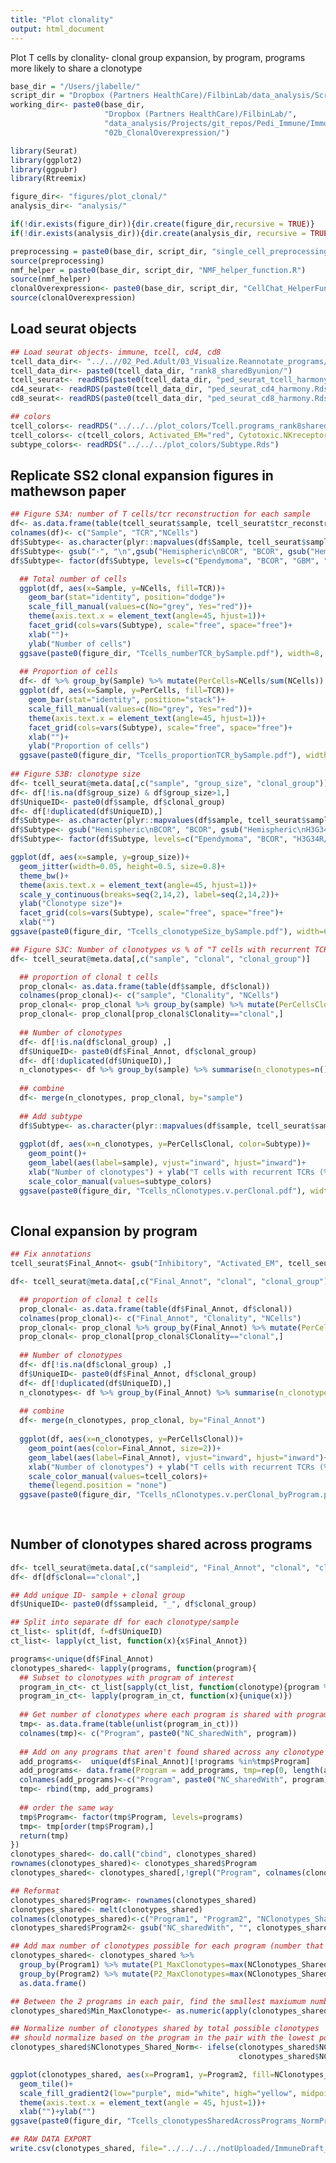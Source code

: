 ```yaml
---
title: "Plot clonality"
output: html_document
---
```


Plot T cells by clonality- clonal group expansion, by program, programs more likely to share a clonotype

```r
base_dir = "/Users/jlabelle/"
script_dir = "Dropbox (Partners HealthCare)/FilbinLab/data_analysis/Scripts/"
working_dir<- paste0(base_dir, 
                     "Dropbox (Partners HealthCare)/FilbinLab/",
                     "data_analysis/Projects/git_repos/Pedi_Immune/ImmuneCellAnalysis/02a_Tcells/01a_Ped/", 
                     "02b_ClonalOverexpression/")

library(Seurat)
library(ggplot2)
library(ggpubr)
library(Rtreemix)

figure_dir<- "figures/plot_clonal/"
analysis_dir<- "analysis/"

if(!dir.exists(figure_dir)){dir.create(figure_dir,recursive = TRUE)}
if(!dir.exists(analysis_dir)){dir.create(analysis_dir, recursive = TRUE)}

preprocessing = paste0(base_dir, script_dir, "single_cell_preprocessing_helper_functions.R")
source(preprocessing)
nmf_helper = paste0(base_dir, script_dir, "NMF_helper_function.R")
source(nmf_helper)
clonalOverexpression<- paste0(base_dir, script_dir, "CellChat_HelperFunctions.R")
source(clonalOverexpression)
```

## Load seurat objects
```r
## Load seurat objects- immune, tcell, cd4, cd8
tcell_data_dir<- "../..//02_Ped.Adult/03_Visualize.Reannotate_programs/analysis/Reannotate_programs/"
tcell_data_dir<- paste0(tcell_data_dir, "rank8_sharedByunion/")
tcell_seurat<- readRDS(paste0(tcell_data_dir, "ped_seurat_tcell_harmony.Rds"))
cd4_seurat<- readRDS(paste0(tcell_data_dir, "ped_seurat_cd4_harmony.Rds"))
cd8_seurat<- readRDS(paste0(tcell_data_dir, "ped_seurat_cd8_harmony.Rds"))

## colors
tcell_colors<- readRDS("../../../plot_colors/Tcell.programs_rank8sharedByunion.Rds")
tcell_colors<- c(tcell_colors, Activated_EM="red", Cytotoxic.NKreceptor="greenyellow")
subtype_colors<- readRDS("../../../plot_colors/Subtype.Rds")
```

## Replicate SS2 clonal expansion figures in mathewson paper
```r
## Figure S3A: number of T cells/tcr reconstruction for each sample
df<- as.data.frame(table(tcell_seurat$sample, tcell_seurat$tcr_reconstructed))
colnames(df)<- c("Sample", "TCR","NCells")
df$Subtype<- as.character(plyr::mapvalues(df$Sample, tcell_seurat$sample, tcell_seurat$NiceSubtype, warn_missing = FALSE))
df$Subtype<- gsub("-", "\n",gsub("Hemispheric\nBCOR", "BCOR", gsub("Hemispheric\nH3G34R/V", "H3G34R/V", gsub("Hemispheric\nHistoneWT", "GBM", df$Subtype))))
df$Subtype<- factor(df$Subtype, levels=c("Ependymoma", "BCOR", "GBM", "H3G34R/V", "Midline\nHistoneWT", "Midline\nH3K27M"))

  ## Total number of cells
  ggplot(df, aes(x=Sample, y=NCells, fill=TCR))+
    geom_bar(stat="identity", position="dodge")+
    scale_fill_manual(values=c(No="grey", Yes="red"))+
    theme(axis.text.x = element_text(angle=45, hjust=1))+
    facet_grid(cols=vars(Subtype), scale="free", space="free")+
    xlab("")+
    ylab("Number of cells")
  ggsave(paste0(figure_dir, "Tcells_numberTCR_bySample.pdf"), width=8, height=4, device="pdf")
  
  ## Proportion of cells
  df<- df %>% group_by(Sample) %>% mutate(PerCells=NCells/sum(NCells)) %>% as.data.frame()
  ggplot(df, aes(x=Sample, y=PerCells, fill=TCR))+
    geom_bar(stat="identity", position="stack")+
    scale_fill_manual(values=c(No="grey", Yes="red"))+
    theme(axis.text.x = element_text(angle=45, hjust=1))+
    facet_grid(cols=vars(Subtype), scale="free", space="free")+
    xlab("")+
    ylab("Proportion of cells")
  ggsave(paste0(figure_dir, "Tcells_proportionTCR_bySample.pdf"), width=8, height=4, device="pdf")
  
## Figure S3B: clonotype size
df<- tcell_seurat@meta.data[,c("sample", "group_size", "clonal_group")]  
df<- df[!is.na(df$group_size) & df$group_size>1,]
df$UniqueID<- paste0(df$sample, df$clonal_group)
df<- df[!duplicated(df$UniqueID),]
df$Subtype<- as.character(plyr::mapvalues(df$sample, tcell_seurat$sample, tcell_seurat$NiceSubtype, warn_missing = FALSE))
df$Subtype<- gsub("Hemispheric\nBCOR", "BCOR", gsub("Hemispheric\nH3G34R/V", "H3G34R/V", gsub("Hemispheric\nHistoneWT", "GBM",gsub("-", "\n", df$Subtype))))
df$Subtype<- factor(df$Subtype, levels=c("Ependymoma", "BCOR", "H3G34R/V", "Midline\nHistoneWT", "Midline\nH3K27M"))

ggplot(df, aes(x=sample, y=group_size))+
  geom_jitter(width=0.05, height=0.5, size=0.8)+
  theme_bw()+
  theme(axis.text.x = element_text(angle=45, hjust=1))+
  scale_y_continuous(breaks=seq(2,14,2), label=seq(2,14,2))+
  ylab("Clonotype size")+
  facet_grid(cols=vars(Subtype), scale="free", space="free")+
  xlab("")
ggsave(paste0(figure_dir, "Tcells_clonotypeSize_bySample.pdf"), width=6, height=3, device="pdf")

## Figure S3C: Number of clonotypes vs % of "T cells with recurrent TCRs" (e.g., clonal)
df<- tcell_seurat@meta.data[,c("sample", "clonal", "clonal_group")]

  ## proportion of clonal t cells
  prop_clonal<- as.data.frame(table(df$sample, df$clonal))
  colnames(prop_clonal)<- c("sample", "Clonality", "NCells")
  prop_clonal<- prop_clonal %>% group_by(sample) %>% mutate(PerCellsClonal=NCells/sum(NCells)*100) %>% as.data.frame()
  prop_clonal<- prop_clonal[prop_clonal$Clonality=="clonal",]
  
  ## Number of clonotypes
  df<- df[!is.na(df$clonal_group) ,]
  df$UniqueID<- paste0(df$Final_Annot, df$clonal_group)
  df<- df[!duplicated(df$UniqueID),]
  n_clonotypes<- df %>% group_by(sample) %>% summarise(n_clonotypes=n()) %>% as.data.frame()
  
  ## combine
  df<- merge(n_clonotypes, prop_clonal, by="sample")
  
  ## Add subtype
  df$Subtype<- as.character(plyr::mapvalues(df$sample, tcell_seurat$sample, tcell_seurat$NiceSubtype, warn_missing = FALSE))
  
  ggplot(df, aes(x=n_clonotypes, y=PerCellsClonal, color=Subtype))+
    geom_point()+
    geom_label(aes(label=sample), vjust="inward", hjust="inward")+
    xlab("Number of clonotypes") + ylab("T cells with recurrent TCRs (%)")+
    scale_color_manual(values=subtype_colors)
  ggsave(paste0(figure_dir, "Tcells_nClonotypes.v.perClonal.pdf"), width=7, height=5, device="pdf")
  
```

## Clonal expansion by program
```r
## Fix annotations
tcell_seurat$Final_Annot<- gsub("Inhibitory", "Activated_EM", tcell_seurat$Final_Annot)

df<- tcell_seurat@meta.data[,c("Final_Annot", "clonal", "clonal_group")]

  ## proportion of clonal t cells
  prop_clonal<- as.data.frame(table(df$Final_Annot, df$clonal))
  colnames(prop_clonal)<- c("Final_Annot", "Clonality", "NCells")
  prop_clonal<- prop_clonal %>% group_by(Final_Annot) %>% mutate(PerCellsClonal=NCells/sum(NCells)*100) %>% as.data.frame()
  prop_clonal<- prop_clonal[prop_clonal$Clonality=="clonal",]
  
  ## Number of clonotypes
  df<- df[!is.na(df$clonal_group) ,]
  df$UniqueID<- paste0(df$Final_Annot, df$clonal_group)
  df<- df[!duplicated(df$UniqueID),]
  n_clonotypes<- df %>% group_by(Final_Annot) %>% summarise(n_clonotypes=n()) %>% as.data.frame()
  
  ## combine
  df<- merge(n_clonotypes, prop_clonal, by="Final_Annot")
  
  ggplot(df, aes(x=n_clonotypes, y=PerCellsClonal))+
    geom_point(aes(color=Final_Annot, size=2))+
    geom_label(aes(label=Final_Annot), vjust="inward", hjust="inward")+
    xlab("Number of clonotypes") + ylab("T cells with recurrent TCRs (%)")+
    scale_color_manual(values=tcell_colors)+
    theme(legend.position = "none")
  ggsave(paste0(figure_dir, "Tcells_nClonotypes.v.perClonal_byProgram.pdf"), width=5.5, height=5, device="pdf")
  
  

```

## Number of clonotypes shared across programs
```r
df<- tcell_seurat@meta.data[,c("sampleid", "Final_Annot", "clonal", "clonal_group")]
df<- df[df$clonal=="clonal",]

## Add unique ID- sample + clonal group
df$UniqueID<- paste0(df$sampleid, "_", df$clonal_group)

## Split into separate df for each clonotype/sample
ct_list<- split(df, f=df$UniqueID)
ct_list<- lapply(ct_list, function(x){x$Final_Annot})

programs<-unique(df$Final_Annot)
clonotypes_shared<- lapply(programs, function(program){
  ## Subset to clonotypes with program of interest
  program_in_ct<- ct_list[sapply(ct_list, function(clonotype){program %in% clonotype})]
  program_in_ct<- lapply(program_in_ct, function(x){unique(x)})
  
  ## Get number of clonotypes where each program is shared with program of interest
  tmp<- as.data.frame(table(unlist(program_in_ct)))
  colnames(tmp)<- c("Program", paste0("NC_sharedWith", program))
  
  ## Add on any programs that aren't found shared across any clonotype
  add_programs<-  unique(df$Final_Annot)[!programs %in%tmp$Program]
  add_programs<- data.frame(Program = add_programs, tmp=rep(0, length(add_programs)))
  colnames(add_programs)<-c("Program", paste0("NC_sharedWith", program))
  tmp<- rbind(tmp, add_programs)
  
  ## order the same way
  tmp$Program<- factor(tmp$Program, levels=programs)
  tmp<- tmp[order(tmp$Program),]
  return(tmp)
})
clonotypes_shared<- do.call("cbind", clonotypes_shared)
rownames(clonotypes_shared)<- clonotypes_shared$Program
clonotypes_shared<- clonotypes_shared[,!grepl("Program", colnames(clonotypes_shared))]

## Reformat
clonotypes_shared$Program<- rownames(clonotypes_shared)
clonotypes_shared<- melt(clonotypes_shared)
colnames(clonotypes_shared)<-c("Program1", "Program2", "NClonotypes_Shared")
clonotypes_shared$Program2<- gsub("NC_sharedWith", "", clonotypes_shared$Program2)

## Add max number of clonotypes possible for each program (number that it shares with itself)
clonotypes_shared<- clonotypes_shared %>% 
  group_by(Program1) %>% mutate(P1_MaxClonotypes=max(NClonotypes_Shared)) %>% 
  group_by(Program2) %>% mutate(P2_MaxClonotypes=max(NClonotypes_Shared)) %>% 
  as.data.frame()

## Between the 2 programs in each pair, find the smallest maxiumum number of clonotypes (used to normalise)
clonotypes_shared$Min_MaxClonotype<- as.numeric(apply(clonotypes_shared, 1, function(x){min(c(x["P1_MaxClonotypes"], x["P2_MaxClonotypes"]))}))

## Normalize number of clonotypes shared by total possible clonotypes 
## should normalize based on the program in the pair with the lowest possible number of clonotypes
clonotypes_shared$NClonotypes_Shared_Norm<- ifelse(clonotypes_shared$NClonotypes_Shared==0, 0,
                                                   clonotypes_shared$NClonotypes_Shared/clonotypes_shared$Min_MaxClonotype)

ggplot(clonotypes_shared, aes(x=Program1, y=Program2, fill=NClonotypes_Shared_Norm))+
  geom_tile()+
  scale_fill_gradient2(low="purple", mid="white", high="yellow", midpoint = 0.25)+
  theme(axis.text.x = element_text(angle = 45, hjust=1))+
  xlab("")+ylab("")
ggsave(paste0(figure_dir, "Tcells_clonotypesSharedAcrossPrograms_NormProp.pdf"), width=7, height=4, device="pdf")

## RAW DATA EXPORT
write.csv(clonotypes_shared, file="../../../../notUploaded/ImmuneDraft_Rebecca/raw_results_files/ss2_tcell_clonotypes_shared_by_program.csv")
```

